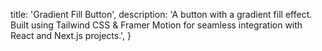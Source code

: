   title: 'Gradient Fill Button',
  description: 'A button with a gradient fill effect. Built using Tailwind CSS & Framer Motion for seamless integration with React and Next.js projects.',
}

<BackButton href="/docs/components/button" />
<ComponentPreview path="components/button/GradientFillButton" />



